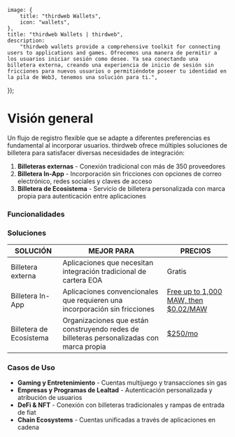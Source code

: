 
	image: {
		title: "thirdweb Wallets",
		icon: "wallets",
	},
	title: "thirdweb Wallets | thirdweb",
	description:
		"thirdweb wallets provide a comprehensive toolkit for connecting users to applications and games. Ofrecemos una manera de permitir a los usuarios iniciar sesión como desee. Ya sea conectando una billetera externa, creando una experiencia de inicio de sesión sin fricciones para nuevos usuarios o permitiéndote poseer tu identidad en la pila de Web3, tenemos una solución para ti.",
});

# Visión general

Un flujo de registro flexible que se adapte a diferentes preferencias es fundamental al incorporar usuarios. thirdweb ofrece múltiples soluciones de billetera para satisfacer diversas necesidades de integración:

1. **Billeteras externas** - Conexión tradicional con más de 350 proveedores
2. **Billetera In-App** - Incorporación sin fricciones con opciones de correo electrónico, redes sociales y claves de acceso
3. **Billetera de Ecosistema** - Servicio de billetera personalizada con marca propia para autenticación entre aplicaciones

<DocImage src={EcosystemWalletOverview} />

### Funcionalidades

<div
	className="my-4 grid gap-2 md:grid-cols-2 lg:grid-cols-2 "
>
<FeatureCard
	title="Soporte de Billeteras"
	description="Más de 350 proveedores de billeteras compatibles"
	iconUrl="/icons/feature-cards/wallet.svg"
/>
<FeatureCard
	title="Rampa de Entrada Fiat"
	description="Habilita opciones de compra directamente en el modal"
	iconUrl="/icons/feature-cards/fiat-ramp.svg"
/>
<FeatureCard
	title="Incorporación sin Fricciones"
	description="Opciones de correo electrónico, teléfono, redes sociales y claves de acceso"
	iconUrl="/icons/feature-cards/fingerprint.svg"
/>
<FeatureCard
	title="Personalizable"
	description="Alinea la marca de tu aplicación"
	iconUrl="/icons/feature-cards/customize.svg"
/>
<FeatureCard
	title="Sin Gas"
	description="Habilita transacciones gratuitas con cuentas inteligentes"
	iconUrl="/icons/feature-cards/gasless.svg"
/>
<FeatureCard
	title="Localización"
	description="Soporte para múltiples idiomas"
	iconUrl="/icons/feature-cards/localization.svg"
/>
<FeatureCard
	title="Soporte Cross-Chain"
	description="Permite a los usuarios finales ver activos, saldos y actividades para aplicaciones y juegos a través de cualquier cadena compatible con EVM"
	iconUrl="/icons/feature-cards/compatibility.svg"
/>
<FeatureCard
	title="Atribución de Usuarios y Análisis"
	description="Desbloquea análisis para desarrolladores y la actividad de usuarios finales en tu ecosistema"
	iconUrl="/icons/feature-cards/compatibility.svg"
/>


</div>

### Soluciones

| SOLUCIÓN                | MEJOR PARA                                                                                | PRECIOS                                                              |
| ----------------------- | ----------------------------------------------------------------------------------------- | -------------------------------------------------------------------- |
| Billetera externa       | Aplicaciones que necesitan integración tradicional de cartera EOA                         | Gratis                                                               |
| Billetera In-App        | Aplicaciones convencionales que requieren una incorporación sin fricciones                | [Free up to 1,000 MAW, then $0.02/MAW](https://thirdweb.com/pricing) |
| Billetera de Ecosistema | Organizaciones que están construyendo redes de billeteras personalizadas con marca propia | [$250/mo](https://thirdweb.com/pricing)                              |

### Casos de Uso

- **Gaming y Entretenimiento** - Cuentas multijuego y transacciones sin gas
- **Empresas y Programas de Lealtad** - Autenticación personalizada y atribución de usuarios
- **DeFi & NFT** - Conexión con billeteras tradicionales y rampas de entrada de fiat
- **Chain Ecosystems** - Cuentas unificadas a través de aplicaciones en cadena

<ArticleIconCard
	icon={WalletsConnectIcon}
	title="Primeros pasos"
	description="Consulta nuestra guía de inicio para comenzar rápidamente con las billeteras de thirdweb en las distintas plataformas compatibles."
	href="/wallet/get-started"
/>

<DocImage src={customModal} />
